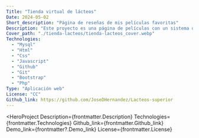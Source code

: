 ```yaml
---
Title: "Tienda virtual de lácteos"
Date: 2024-05-02
Short_description: "Página de reseñas de mis películas favoritas"
Description: "Este proyecto es una página de películas con un sistema de reseñas, en el cual utilice.."
Cover_path: "./tienda-lacteos/tienda-lacteos_cover.webp"
Technologies:
  - "Mysql"
  - "Html"
  - "Css"
  - "Javascript"
  - "Github"
  - "Git"
  - "Bootstrap"
  - "Php"
Type: "Aplicación web"
License: "CC"
Github_link: https://github.com/JoseDHernandez/Lacteos-superior
---
```



<HeroProject
  Description={frontmatter.Description}
  Technologies={frontmatter.Technologies}
  Github_link={frontmatter.Github_link}
  Demo_link={frontmatter?.Demo_link}
  License={frontmatter.License}
>

</HeroProject>
